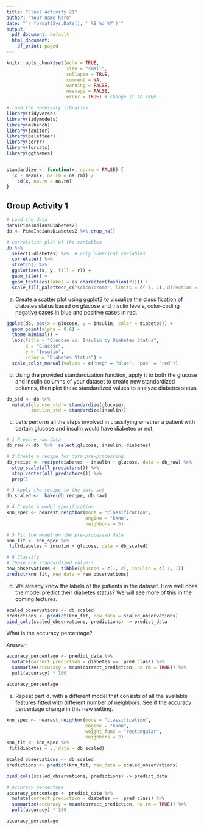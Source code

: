 ```yaml
---
title: "Class Activity 21"
author: "Your name here"
date: "`r format(Sys.Date(), ' %B %d %Y')`"
output:
  pdf_document: default
  html_document:
    df_print: paged
---
```


```r
knitr::opts_chunk$set(echo = TRUE, 
                      size = "small", 
                      collapse = TRUE, 
                      comment = NA, 
                      warning = FALSE, 
                      message = FALSE,
                      error = TRUE) # change it to TRUE

# load the necessary libraries
library(tidyverse) 
library(tidymodels)
library(mlbench)     
library(janitor)
library(paletteer)
library(corrr)
library(forcats)
library(ggthemes)


standardize <- function(x, na.rm = FALSE) {
  (x - mean(x, na.rm = na.rm)) / 
    sd(x, na.rm = na.rm)
}

```


\vspace*{1in}

## Group Activity 1


```r
# Load the data
data(PimaIndiansDiabetes2)
db <- PimaIndiansDiabetes2 %>% drop_na()

# correlation plot of the variables
db %>%
  select(-diabetes) %>%  # only numerical variables
  correlate() %>%
  stretch() %>%
  ggplot(aes(x, y, fill = r)) +
  geom_tile() +
  geom_text(aes(label = as.character(fashion(r)))) +
  scale_fill_paletteer_c("scico::roma", limits = c(-1, 1), direction = -1)
```


a. Create a scatter plot using ggplot2 to visualize the classification of diabetes status based on glucose and insulin levels, color-coding negative cases in blue and positive cases in red.


```r
ggplot(db, aes(x = glucose, y = insulin, color = diabetes)) +
  geom_point(alpha = 0.6) +
  theme_minimal() + 
  labs(title = "Glucose vs. Insulin by Diabetes Status",
       x = "Glucose",
       y = "Insulin",
       color = "Diabetes Status") + 
  scale_color_manual(values = c("neg" = "blue", "pos" = "red"))
```




b. Using the provided standardization function, apply it to both the glucose and insulin columns of your dataset to create new standardized columns, then plot these standardized values to analyze diabetes status.


```r
db_std <- db %>%
  mutate(glucose_std = standardize(glucose),
         insulin_std = standardize(insulin))
```

c. Let's  perform all the steps involved in classifying whether a patient with certain glucose and insulin would have diabetes or not.


```r
# 1 Prepare raw data
db_raw <- db  %>%  select(glucose, insulin, diabetes)
```


```r
# 2 Create a recipe for data pre-processing
db_recipe <- recipe(diabetes ~ insulin + glucose, data = db_raw) %>%
  step_scale(all_predictors()) %>%
  step_center(all_predictors()) %>%
  prep()
```


```r
# 3 Apply the recipe to the data set
db_scaled <-  bake(db_recipe, db_raw)
```


```r
# 4 Create a model specification
knn_spec <- nearest_neighbor(mode = "classification",
                             engine = "kknn",
                             neighbors = 5)
```


```r
# 5 Fit the model on the pre-processed data
knn_fit <- knn_spec %>%
 fit(diabetes ~ insulin + glucose, data = db_scaled)
```


```r
# 6 Classify
# These are standardized value!!
new_observations <- tibble(glucose = c(1, 2), insulin = c(-1, 1))
predict(knn_fit, new_data = new_observations)
```



d. We already know the labels of the patients in the dataset. How well does the model predict their diabetes status? We will see more of this in the coming lectures.

```r
scaled_observations <- db_scaled
predictions <- predict(knn_fit, new_data = scaled_observations)
bind_cols(scaled_observations, predictions) -> predict_data
```

What is the accuracy percentage?

*Answer:*

```r
accuracy_percentage <- predict_data %>%
  mutate(correct_prediction = diabetes == .pred_class) %>%
  summarize(accuracy = mean(correct_prediction, na.rm = TRUE)) %>%
  pull(accuracy) * 100

accuracy_percentage
```



e. Repeat part d. with a different model that consists of all the available features fitted with different number of neighbors. See if the accuracy percentage change in this new setting.

```r
knn_spec <- nearest_neighbor(mode = "classification",
                             engine = "kknn",
                             weight_func = "rectangular",
                             neighbors = 2)
knn_fit <- knn_spec %>%
 fit(diabetes ~ ., data = db_scaled)

scaled_observations <- db_scaled
predictions <- predict(knn_fit, new_data = scaled_observations)

bind_cols(scaled_observations, predictions) -> predict_data

# accuracy percentage
accuracy_percentage <- predict_data %>%
  mutate(correct_prediction = diabetes == .pred_class) %>%
  summarize(accuracy = mean(correct_prediction, na.rm = TRUE)) %>%
  pull(accuracy) * 100

accuracy_percentage

```


